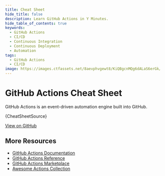 ```yaml
---
title: Cheat Sheet
hide_title: false
description: Learn GitHub Actions in Y Minutes.
hide_table_of_contents: true
keywords:
  - GitHub Actions
  - CI/CD
  - Continuous Integration
  - Continuous Deployment
  - Automation
tags:
  - GitHub Actions
  - CI/CD
image: https://images.ctfassets.net/8aevphvgewt8/KiQBgcnMQg6dALaS6erGk/f8d49c0cc5a461b903e52d08c3c3b8f6/actions-hero.webp
---
```



# GitHub Actions Cheat Sheet

GitHub Actions is an event-driven automation engine built into GitHub.

<CodeBlock language="yaml" title=".github/workflows/cheat-sheet.yml" showLineNumbers metastring="hljs">{CheatSheetSource}</CodeBlock>

[View on GitHub](https://github.com/austenstone/portfolio/blob/main/.github/workflows/cheat-sheet.yml)

## More Resources

+ [GitHub Actions Documentation](https://docs.github.com/en/actions)
+ [GitHub Actions Reference](https://docs.github.com/en/actions/reference)
+ [GitHub Actions Marketplace](https://github.com/marketplace?type=actions)
+ [Awesome Actions Collection](https://github.com/sdras/awesome-actions)
